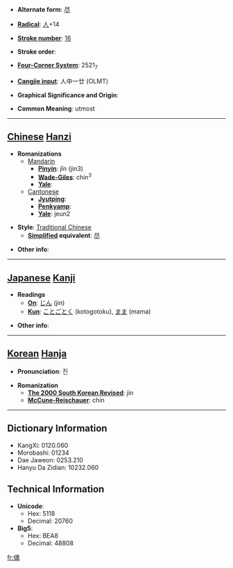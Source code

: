 * '''Alternate form''': [[尽]]

* '''[[Wiktionary:Chinese radical index| Radical]]''': [[Wiktionary:Chinese radical index 人|人]]+14

* '''[[Wiktionary:Chinese total strokes index|Stroke number]]''': [[Wiktionary:Chinese total strokes index 16|16]]

* '''Stroke order''': 

* '''[[Wiktionary:Chinese four corner index|Four-Corner System]]''': 2521<sub>7</sub>

* '''[[Wiktionary:Chinese Cangjie index|Cangjie input]]''': 人中一廿 (OLMT)

* '''Graphical Significance and Origin''': 

* '''Common Meaning''': utmost

----

== [[Chinese]] [[Hanzi]] ==

* '''Romanizations'''
** [[Mandarin]]
*** '''[[Pinyin]]''': jǐn (jin3)
*** '''[[Wade-Giles]]''': chin<sup>3</sup>
*** '''[[Yale]]''': 
**[[Cantonese]]
***'''[[Jyutping]]''':
***'''[[Penkyamp]]''': 
***'''[[Yale]]''': jeun2

* '''Style''': [[Traditional Chinese]] 
** '''[[Simplified Chinese|Simplified]] equivalent''': [[尽]]

* '''Other info''': 

----

== [[Japanese]] [[Kanji]] ==

* '''Readings'''
** '''[[On]]''': [[じん]] (jin)
** '''[[Kun]]''': [[ことごとく]] (kotogotoku), [[まま]] (mama)

* '''Other info''':  

----

== [[Korean]] [[Hanja]] ==

* '''Pronunciation''': 진

* '''Romanization'''
** '''[[The 2000 South Korean Revised Romanization|The 2000 South Korean Revised]]''': jin
** '''[[McCune-Reischauer]]''': chin

----

== Dictionary Information ==

* KangXi: 0120.060
* Morobashi: 01234
* Dae Jaweon: 0253.210
* Hanyu Da Zidian: 10232.060

== Technical Information ==

* '''Unicode''':
** Hex: 5118
** Decimal: 20760
* '''Big5''':
** Hex: BEA8
** Decimal: 48808

[[fr:儘]]